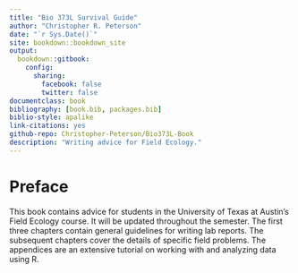 ```yaml
--- 
title: "Bio 373L Survival Guide"
author: "Christopher R. Peterson"
date: "`r Sys.Date()`"
site: bookdown::bookdown_site
output: 
  bookdown::gitbook:
    config:
      sharing:
        facebook: false
        twitter: false
documentclass: book
bibliography: [book.bib, packages.bib]
biblio-style: apalike
link-citations: yes
github-repo: Christopher-Peterson/Bio373L-Book
description: "Writing advice for Field Ecology."
---
```

# Preface {-}


This book contains advice for students in the University of Texas at Austin's Field Ecology course.  It will be updated throughout the semester. The first three chapters contain general guidelines for writing lab reports.  The subsequent chapters cover the details of specific field problems.  The appendices are an extensive tutorial on working with and analyzing data using R.